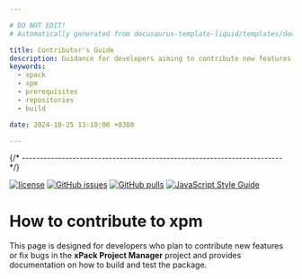 ```yaml
---

# DO NOT EDIT!
# Automatically generated from docusaurus-template-liquid/templates/docusaurus.

title: Contributor's Guide
description: Guidance for developers aiming to contribute new features or bug fixes, detailing how to build the module, including prerequisites, repositories utilised, and scripts.
keywords:
  - xpack
  - xpm
  - prerequisites
  - repositories
  - build

date: 2024-10-25 13:10:00 +0300

---
```



{/* ------------------------------------------------------------------------ */}

[![license](https://img.shields.io/github/license/xpack/xpm-js)](https://github.com/xpack/xpm-js/blob/master/LICENSE)
[![GitHub issues](https://img.shields.io/github/issues/xpack/xpm-js)](https://github.com/xpack/xpm-js/issues)
[![GitHub pulls](https://img.shields.io/github/issues-pr/xpack/xpm-js)](https://github.com/xpack/xpm-js/pulls/)
[![JavaScript Style Guide](https://img.shields.io/badge/code_style-standard-brightgreen)](https://standardjs.com)


# How to contribute to xpm

This page is designed for developers who plan to contribute new features
or fix bugs in the
**xPack Project Manager**
project and provides documentation on how to build and test the package.

<Content />


